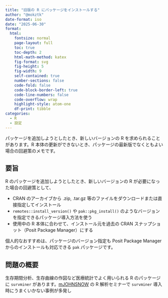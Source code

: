 ```yaml
---
title: "旧版の R にパッケージをインストールする"
author: "@mokztk"
date-format: iso
date: "2025-06-30"
format:
  html: 
    fontsize: normal
    page-layout: full
    toc: true
    toc-depth: 2
    html-math-method: katex
    fig-format: svg
    fig-height: 5
    fig-width: 9
    self-contained: true
    number-sections: false
    code-fold: false
    code-block-border-left: true
    code-line-numbers: false
    code-overflow: wrap
    highlight-style: atom-one
    df-print: tibble
categories:
  - R
  - 設定
---
```


パッケージを追加しようとしたとき、新しいバージョンの R を求められることがあります。R 本体の更新ができないとき、パッケージの最新版でなくともよい場合の回避策のメモです。

## 要旨

R のパッケージを追加しようとしたとき、新しいバージョンの R が必要になった場合の回避策として、

- CRAN のアーカイブから .zip, .tar.gz 等のファイルをダウンロードまたは直接指定してインストール
- `remotes::install_version()` や `pak::pkg_install()` のようなバージョンを指定できるパッケージ導入方法を使う
- 使用中の R 本体に合わせて、インストール元を過去の CRAN スナップショット（Posit Package Manager）にする

個人的なおすすめは、パッケージのバージョン指定も Posit Package Manager からのインストールも対応できる `pak` パッケージです。

## 問題の概要

生存期間分析、生存曲線の作図など医療統計でよく用いられる R のパッケージに `survminer` があります。[mJOHNSNOW](https://mmedici.co.jp/mjohnsnow) の R 解析セミナーで `survminer` 導入時にうまくいかない事例が多発し





